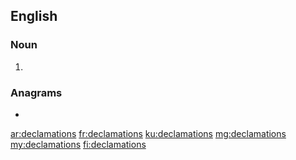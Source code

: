 ==English==

===Noun===
{{head|en|noun plural form}}

# {{plural of|declamation|lang=en}}

===Anagrams===
* {{l|en|anecdotalism}}

[[ar:declamations]]
[[fr:declamations]]
[[ku:declamations]]
[[mg:declamations]]
[[my:declamations]]
[[fi:declamations]]